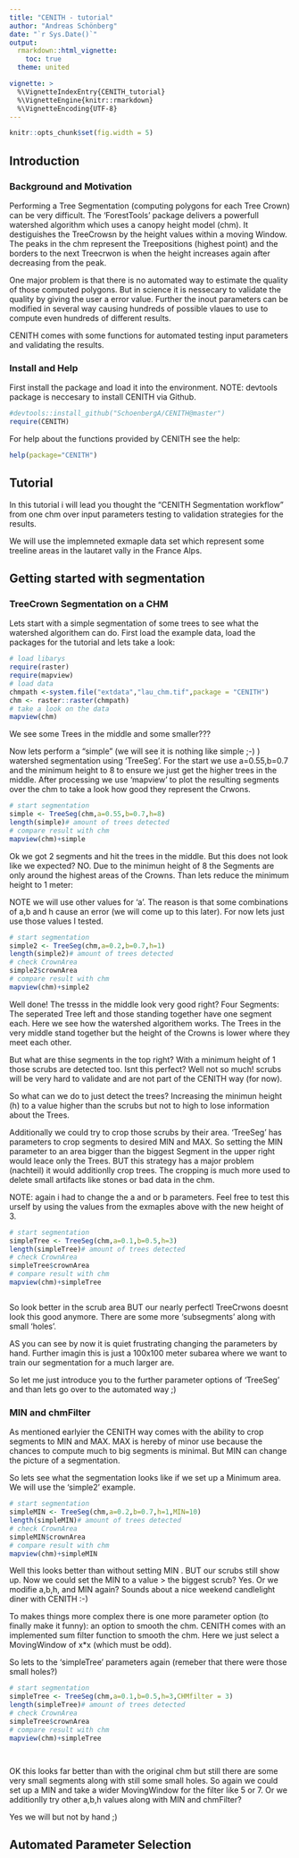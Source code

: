 ```yaml
---
title: "CENITH - tutorial"
author: "Andreas Schönberg"
date: "`r Sys.Date()`"
output:
  rmarkdown::html_vignette:
    toc: true
  theme: united

vignette: >
  %\VignetteIndexEntry{CENITH_tutorial}
  %\VignetteEngine{knitr::rmarkdown}
  %\VignetteEncoding{UTF-8}
---
```


```r
knitr::opts_chunk$set(fig.width = 5)
```
## Introduction

### Background and Motivation

Performing a Tree Segmentation (computing polygons for each Tree Crown) can be very difficult. The 'ForestTools' package delivers a powerfull watershed algorithm which uses a canopy height model (chm). It destiguishes the TreeCrowsn by the height values within a moving Window. The peaks in the chm represent the Treepositions (highest point) and the borders to the next Treecrwon is when the height increases again after decreasing from the peak.

One major problem is that there is no automated way to estimate the quality of those computed polygons. But in science it is nessecary to validate the quality by giving the user a error value. Further the inout parameters can be modified in several way causing hundreds of possible vlaues to use to compute even hundreds of different results.

CENITH comes with some functions for automated testing input parameters and validating the results.


### Install and Help

First install the package and load it into the environment.
NOTE: devtools package is neccesary to install CENITH via Github.
```r
#devtools::install_github("SchoenbergA/CENITH@master")
require(CENITH)

```

For help about the functions provided by CENITH see the help:

```r
help(package="CENITH")
```

## Tutorial

In this tutorial i will lead you thought the "CENITH Segmentation workflow" from one chm over input parameters testing to validation strategies for the results.

We will use the implemneted exmaple data set which represent some treeline areas in the lautaret vally in the France Alps.

## Getting started with segmentation

### TreeCrown Segmentation on a CHM

Lets start with a simple segmentation of some trees to see what the watershed algorithem can do. First load the example data, load the packages for the tutorial and lets take a look:

```r
# load libarys
require(raster)
require(mapview)
# load data
chmpath <-system.file("extdata","lau_chm.tif",package = "CENITH")
chm <- raster::raster(chmpath)
# take a look on the data
mapview(chm)
```
We see some Trees in the middle and some smaller???

Now lets perform a "simple" (we will see it is nothing like simple ;-) ) watershed segmentation using 'TreeSeg'. For the start we use a=0.55,b=0.7 and the minimum height to 8 to ensure we just get the higher trees in the middle. After processing we use 'mapview' to plot the resulting segments over the chm to take a look how good they represent the Crwons.

```r
# start segmentation
simple <- TreeSeg(chm,a=0.55,b=0.7,h=8)
length(simple)# amount of trees detected
# compare result with chm
mapview(chm)+simple

```
Ok we got 2 segments and hit the trees in the middle. But this does not look like we expected? NO. Due to the minimun height of 8 the Segments are only around the highest areas of the Crowns. Than lets reduce the minimum height to 1 meter:

NOTE we will use other values for 'a'. The reason is that some combinations of a,b and h cause an error (we will come up to this later). For now lets just use those values I tested. 

```r
# start segmentation
simple2 <- TreeSeg(chm,a=0.2,b=0.7,h=1)
length(simple2)# amount of trees detected
# check CrownArea
simple2$crownArea
# compare result with chm
mapview(chm)+simple2

```
Well done! The tresss in the middle look very good right? Four Segments: The seperated Tree left and those standing together have one segment each. Here we see how the watershed algorithem works. The Trees in the very middle stand together but the height of the Crowns is lower where they meet each other.

But what are thise segments in the top right? With a minimum height of 1 those scrubs are detected too. Isnt this perfect? Well not so much! scrubs will be very hard to validate and are not part of the CENITH way (for now).

So what can we do to just detect the trees? Increasing the minimun height (h) to a value higher than the scrubs but not to high to lose information about the Trees. 

Additionally we could try to crop those scrubs by their area. 'TreeSeg' has parameters to crop segments to desired MIN and MAX. So setting the MIN parameter to an area bigger than the biggest Segment in the upper right would leace only the Trees. BUT this strategy has a major problem (nachteil) it would additionlly crop trees. The cropping is much more used to delete small artifacts like stones or bad data in the chm.

NOTE: again i had to change the a and or b parameters. Feel free to test this urself by using the values from the exmaples above with the new height of 3.

```r
# start segmentation
simpleTree <- TreeSeg(chm,a=0.1,b=0.5,h=3)
length(simpleTree)# amount of trees detected
# check CrownArea
simpleTree$crownArea
# compare result with chm
mapview(chm)+simpleTree



```
So look better in the scrub area BUT our nearly perfectl TreeCrwons doesnt look this good anymore. There are some more 'subsegments' along with small 'holes'.

AS you can see by now it is quiet frustrating changing the parameters by hand. Further imagin this is just a 100x100 meter subarea where we want to train our segmentation for a much larger are.

So let me just introduce you to the further parameter options of 'TreeSeg' and than lets go over to the automated way ;)

### MIN and chmFilter

As mentioned earlyier the CENITH way comes with the ability to crop segments to MIN and MAX. MAX is hereby of minor use because the chances to compute much to big segments is minimal. But MIN can change the picture of a segmentation.

So lets see what the segmentation looks like if we set up a Minimum area. We will use the 'simple2' example.
```r
# start segmentation
simpleMIN <- TreeSeg(chm,a=0.2,b=0.7,h=1,MIN=10)
length(simpleMIN)# amount of trees detected
# check CrownArea
simpleMIN$crownArea
# compare result with chm
mapview(chm)+simpleMIN

```
Well this looks better than without setting MIN . BUT our scrubs still show up. Now we could set the MIN to a value > the biggest scrub? Yes. Or we modifie a,b,h, and MIN again? Sounds about a nice weekend candlelight diner with CENITH :-)

To makes things more complex there is one more parameter option (to finally make it funny): an option to smooth the chm. CENITH comes with an implemented sum filter function to smooth the chm. Here we just select a MovingWindow of x*x (which must be odd).

So lets to the 'simpleTree' parameters again (remeber that there were those small holes?)

```r
# start segmentation
simpleTree <- TreeSeg(chm,a=0.1,b=0.5,h=3,CHMfilter = 3)
length(simpleTree)# amount of trees detected
# check CrownArea
simpleTree$crownArea
# compare result with chm
mapview(chm)+simpleTree




```
OK this looks far better than with the original chm but still there are some very small segments along with still some small holes. So again we could set up a MIN and take a wider MovingWindow for the filter like 5 or 7. Or we additionlly try other a,b,h values along with MIN and chmFilter?

Yes we will but not by hand ;)

## Automated Parameter Selection

